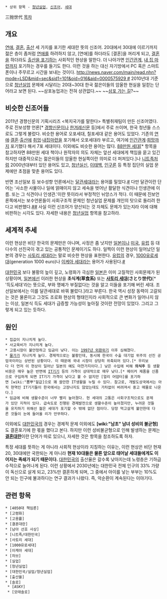  * 상위 항목 - [[청년실업]], [[신조어]], [[세대]]



三抛世代 
[[목차]]

== 개요 ==
[[연애]], [[결혼]], [[출산]] 세 가지를 포기한 세대란 뜻의 신조어. 20대에서 30대에 이르기까지 젊은 층이 좀처럼 [[연애]]를 하려하지 않고, [연애]를 하더라도 [결혼]을 꺼리게 되고, [[결혼]]을 하더라도 [[딩크족|출산을 포기하는]] 사회적인 현상을 말한다. 더 나아가면 [[인간관계]], [[부동산|내 집 마련]]까지 포기하는 경우를 들기도 한다. 이런 것을 하는 대신 자기방에서 PC 혹은 스마트폰이나 주무르고 시간을 보내는 것이다. [[http://news.naver.com/main/read.nhn?mode=LSD&mid=sec&sid1=101&oid=016&aid=0000575929 #]] 2010년대 기준으로 [[청년실업]] 문제에 시달리는 20대~30대 한국 젊은이들의 암울한 현실을 일컫는 단어라고 보면 된다. ~~삼포농업과는 전혀 상관없다.~~ ~~[[삼포 가는 길]]?~~

== 비슷한 신조어들 ==

2011년 경향신문의 기획시리즈 <복지국가를 말한다> 특별취재팀이 만든 신조어였다. 주로 진보성향 언론[* [[경향신문]]이나 [[한겨레신문]] 등]에서 주로 쓰이며, 한국 청년들 스스로도 그렇게 불렀다. 비슷한 용어로 오포세대, 칠포세대 같은 용어도 있었다. 기존의 [[연애]]·[[결혼]]·[[출산]]에 [[취업]]·[[집|내집마련]]을 포기해서 오포세대라 부르고, 여기에 [[인간관계]]·[[희망]]까지 포기했다 해서 7포 세대이다. 이외에도 비슷한 용어는 많다. [[88만원 세대]][* 항목을 참고하자면 88만원 세대 책이나 원작자의 의도 자체는 앞선 세대에게 책임을 묻고 있긴 하지만 대중적으로는 젊은이들의 암울한 현실쪽이란 의미로 더 퍼져있다.]나 [[니트족]]처럼 2000년대부터 있던 용어도 있고, [[청년실신]], [[이태백]], [[인구론]] 등 특정 집단의 실업 문제에만 초점을 맞춘 용어도 있다.

반면 조선일보 등 보수성향 언론에서는 [[달관세대]]라는 용어를 밀었다.[http://news.chosun.com/site/data/html_dir/2015/02/23/2015022300056.html #] 다만 달관이란 단어는 '사소한 사물이나 일에 얽매이지 않고 세속을 벗어난 활달한 식견이나 인생관에 이름. 또는 그 식견이나 인생관.'이란 뜻이라서 부정적인 뉘앙스가 적다. 이 때문에 진보언론쪽에서는 보수언론들이 사회구조적 문제인 청년실업 문제를 개인의 탓으로 돌리려 한다고 비판했다.[http://media.daum.net/culture/others/newsview?newsid=20150323113816321 #][http://www.hankookilbo.com/v/1dd4a36973f54bb88c07785da62237d4 #] 사실 이런 신조어가 양산되는 것 자체도 문제가 있는지라 이에 대해 비판하는 시각도 있다. 자세한 내용은 [[청년실업]] 항목을 참고하라.

== 세계적 추세 ==
이런 현상은 비단 한국의 문제만은 아니며, 사정은 좀 낫지만 [[일본]]이나 [[미국]], [[유럽]] 등 대다수의 선진국이 겪고 있는 공통적인 문제이기도 하다. 일찍이 이런 현상이 일어났던 일본의 경우는 [[사토리 세대]]라는 말로 비슷한 현상을 표현한다. [[유럽]]의 경우, [[1000유로세대]](generation 1000 euro)나 [[이케아 세대]]라는 용어가 사용된다.[http://terms.naver.com/entry.nhn?docId=2119348&cid=43667&categoryId=43667 #]

[[대한민국]] 보다 불황의 늪이 깊고, 노령화가 극심한 [[일본]]은 이미 고질적인 사회문제가 된 상황이며, [[일본]]에선 이러한 현상을 '''초식계(草食系)''' 또는 '''[[사토리 세대]](さとり世代)'''[* '득도세대'라는 뜻으로, 부와 명예가 부질없다는 것을 알고 이들을 포기해 버린 세대. 조선일보에서는 이를 달관세대로 바꿔 불렀다.]라고 부른다. 한국 역시 성장 동력이 고갈되는 것은 물론이고 그것도 조로화 현상의 형태인지라 사회적으로 큰 변화가 일어나지 않는 이상, 일본식 득도 세대가 급증할 가능성이 높아질 것이란 전망이 있었다. 그리고 그렇게 되고 있는 듯하다.

== 원인 ==
 * 집값이 지나치게 높다.
 * 사교육비가 지나치게 높다.
 * 고용시장이 불안정하고 임금이 낮다. 이는 [[1997년 외환위기]] 이후 심해졌다.
 * [[물가]]가 지나치게 높다. 경제적으로는 불황인데, 동시에 한국이 수출 대기업 위주의 선진 공업국이라는 상반된 상황이다. 이 때문에 국내 시장이 상당히 위축되어 있다.[* 우리보다 더 먼저 이 현상이 일어난 일본의 예도 마찬가지이다.] 낮은 수입에 비해 '''의식주''' 등 생활비용은 매우 높은 반면에 [[IT]]기기 등의 가격이 상대적으로 매우 낮다.[* 메이커 제품을 신품으로 구입하게 되면 IT기기 가격이 낮다고 볼 수 없지만 [얼리 어댑터]를 포기하면 [wiki:"뽐뿌"헐값]으로 꽤 쓸만한 IT생활을 누릴 수 있다. 참고로, 개발도상국에서는 아직 현역인 IT기기들이 한국에서는 고장나지도 않았는데도 가차없이 버려져서 중고 매물로 나온다.] 
 * 임금에 비해 생활수준이 너무 빨리 높아졌다. 현 세대의 고통은 사회구조적으로도 문제가 있단 지적이 있다. 급속도로 진행된 경제발전으로 생활수준이 높아졌지만, 누려온 것들을 유지하기 위해선 젊은 세대가 포기할 수 밖에 없단 점이다. 당장 먹고살게 불안한데 다른 것들이 눈에 들어올 리가 만무하다.

이외에도 [[대한민국]]의 경우는 경제적 문제 이외에도 '''[wiki:"남초" 남녀 성비의 불균형]'''도 결혼포기에 한 몫을 했다고 본다. 하지만 이런 성비불균형으로 인해 발생하는 문제는 '''[[결혼대란]]'''이란 단어가 따로 있으니, 자세한 것은 항목을 참조하도록 하자.

특정 세대를 뜻하는 게 아니라 사회적 현상이라 지칭하는 이유는, 이런 현상은 비단 현재 20, 30대에만 국한되는 게 아니라 '''현재 10대들은 물론 앞으로 태어날 세대들에게도 이어지는 족쇄가 되기 때문이다.''' [[대한민국]]의 출산율은 갈수록 낮아지는데 노령층은 기하급수적으로 늘어나게 된다. 이런 상황에서 2030년에는 대한민국 전체 인구의 33% 가량이 독신으로 살게 되고, 23%만 결혼하게 되며, 그 중에서 아이를 낳는 부부는 10%도 안 되는 인구에 불과하다는 연구 결과가 나왔다. 즉, 악순환이 계속된다는 이야기다.  

== 관련 항목 ==
 * [4050대 책임론]
 * [고령화]
 * [고용률]
 * [결혼대란]
 * [남아 선호 사상]
 * [니트족/대한민국]
 * [사토리 세대]
 * [1000유로세대]
 * [이케아 세대]
 * [차브]
 * [실업]
 * [청년실업]
 * [대한민국/실업/청년실업]
 * [출산율]
 * [솔로]
  * [ASKY]
  * [모태솔로]
